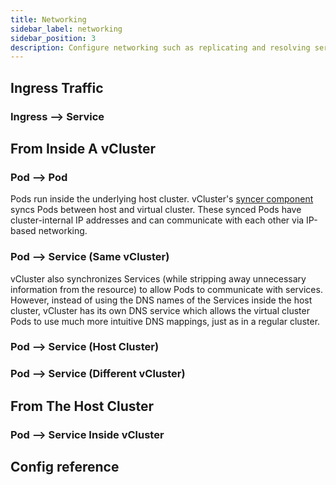 ```yaml
---
title: Networking
sidebar_label: networking
sidebar_position: 3
description: Configure networking such as replicating and resolving services.
---
```




## Ingress Traffic

### Ingress --> Service


## From Inside A vCluster

### Pod --> Pod

Pods run inside the underlying host cluster. vCluster's [syncer component](/architecture/syncer.mdx) syncs Pods between host and virtual cluster.
These synced Pods have cluster-internal IP addresses and can communicate with each other via IP-based networking.

### Pod --> Service (Same vCluster)

vCluster also synchronizes Services (while stripping away unnecessary information from the resource) to allow Pods to communicate with services.
However, instead of using the DNS names of the Services inside the host cluster, vCluster has its own DNS service which allows the virtual cluster Pods to use much more intuitive DNS mappings, just as in a regular cluster.

### Pod --> Service (Host Cluster)

### Pod --> Service (Different vCluster)


## From The Host Cluster

### Pod --> Service Inside vCluster


## Config reference

<Networking />